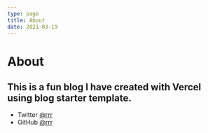 ```yaml
---
type: page
title: About
date: 2021-03-19
---
```


# About

This is a fun blog I have created with Vercel using blog starter template.
---

- Twitter [@rrr](https://twitter.com/rrr)
- GitHub [@rrr](https://github.com/mnakka9)
